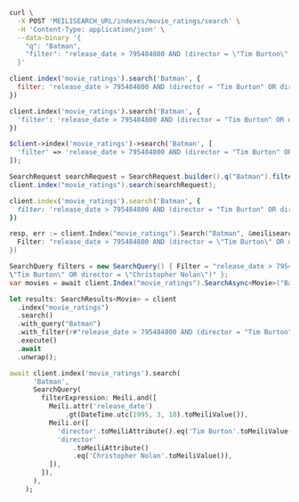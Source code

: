 <CodeGroup>

```bash cURL
curl \
  -X POST 'MEILISEARCH_URL/indexes/movie_ratings/search' \
  -H 'Content-Type: application/json' \
  --data-binary '{
    "q": "Batman",
    "filter": "release_date > 795484800 AND (director = \"Tim Burton\" OR director = \"Christopher Nolan\")"
  }'
```

```javascript JS
client.index('movie_ratings').search('Batman', {
  filter: 'release_date > 795484800 AND (director = "Tim Burton" OR director = "Christopher Nolan")'
})
```

```python Python
client.index('movie_ratings').search('Batman', {
  'filter': 'release_date > 795484800 AND (director = "Tim Burton" OR director = "Christopher Nolan")'
})
```

```php PHP
$client->index('movie_ratings')->search('Batman', [
  'filter' => 'release_date > 795484800 AND (director = "Tim Burton" OR director = "Christopher Nolan")'
]);
```

```java Java
SearchRequest searchRequest = SearchRequest.builder().q("Batman").filter(new String[] {"release_date > 795484800 AND (director = \"Tim Burton\" OR director = \"Christopher Nolan\")"}).build();
client.index("movie_ratings").search(searchRequest);
```

```ruby Ruby
client.index('movie_ratings').search('Batman', {
  filter: 'release_date > 795484800 AND (director = "Tim Burton" OR director = "Christopher Nolan")'
})
```

```go Go
resp, err := client.Index("movie_ratings").Search("Batman", &meilisearch.SearchRequest{
  Filter: "release_date > 795484800 AND (director = \"Tim Burton\" OR director = \"Christopher Nolan\")",
})
```

```csharp C#
SearchQuery filters = new SearchQuery() { Filter = "release_date > 795484800 AND (director =
\"Tim Burton\" OR director = \"Christopher Nolan\")" };
var movies = await client.Index("movie_ratings").SearchAsync<Movie>("Batman", filters);
```

```rust Rust
let results: SearchResults<Movie> = client
  .index("movie_ratings")
  .search()
  .with_query("Batman")
  .with_filter(r#"release_date > 795484800 AND (director = "Tim Burton" OR director = "Christopher Nolan")"#)
  .execute()
  .await
  .unwrap();
```

```dart Dart
await client.index('movie_ratings').search(
      'Batman',
      SearchQuery(
        filterExpression: Meili.and([
          Meili.attr('release_date')
              .gt(DateTime.utc(1995, 3, 18).toMeiliValue()),
          Meili.or([
            'director'.toMeiliAttribute().eq('Tim Burton'.toMeiliValue()),
            'director'
                .toMeiliAttribute()
                .eq('Christopher Nolan'.toMeiliValue()),
          ]),
        ]),
      ),
    );
```
</CodeGroup>